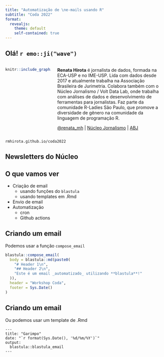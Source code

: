 ```yaml
---
title: "Automatização de \ne-mails usando R"
subtitle: "Coda 2022"
format:
  revealjs:
    theme: default
    self-contained: true
---
```


## Olá! `r emo::ji("wave")` {.smaller}

:::: {.columns}

::: {.column width="30%"}

```r
knitr::include_graphics("imgs/renata.jpg")
```
:::

::: {.column width="70%"}
**Renata Hirota** é jornalista de dados, formada na ECA-USP e no IME-USP. Lida com dados desde 2017 e atualmente trabalha na Associação Brasileira de Jurimetria. Colabora também com o Núcleo Jornalismo / Volt Data Lab, onde trabalha com análises de dados e desenvolvimento de ferramentas para jornalistas. Faz parte da comunidade R-Ladies São Paulo, que promove a diversidade de gênero na comunidade da linguagem de programação R.

[@renata_mh](https://twitter.com/renata_mh) | [Núcleo Jornalismo](https://www.nucleo.jor.br/) | [ABJ](http://abj.org.br/)

:::

::::

`rmhirota.github.io/coda2022`

## Newsletters do Núcleo


## O que vamos ver

- Criação de email
  - usando funções do `blastula`
  - usando templates em .Rmd
- Envio de email
- Automatização
  - cron
  - Github actions


## Criando um email

Podemos usar a função `compose_email`

```r
blastula::compose_email(
  body = blastula::md(paste0(
    "# Header 1\n",
    "## Header 2\n",
    "Este é um email _automatizado_ utilizando **blastula**!"
  )),
  header = "Workshop Coda",
  footer = Sys.Date()
)
```

## Criando um email

Ou podemos usar um template de .Rmd

```
---
title: "Garimpo"
date: "`r format(Sys.Date(), '%d/%m/%Y')`"
output:
  blastula::blastula_email
---
```
